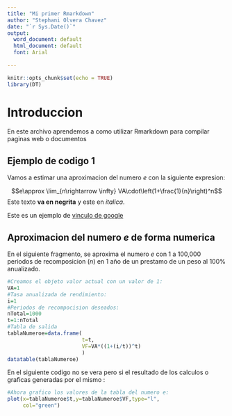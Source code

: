 ```yaml
---
title: "Mi primer Rmarkdown"
author: "Stephani Olvera Chavez"
date: "`r Sys.Date()`"
output:
  word_document: default
  html_document: default
  font: Arial
  
---
```


```r
knitr::opts_chunk$set(echo = TRUE)
library(DT)
```

# Introduccion

En este archivo aprendemos a como utilizar Rmarkdown para compilar paginas web o documentos 

## Ejemplo de codigo 1

Vamos a estimar una aproximacion del numero $e$ con la siguiente expresion:

$$e\approx \lim_{n\rightarrow \infty} VA\cdot\left(1+\frac{1}{n}\right)^n$$
Este texto **va en negrita** y este en *italica*.

Este es un ejemplo de [vinculo de google](https://.google.com)

## Aproximacion del numero $e$ de forma numerica 

En el siguiente fragmento, se aproxima el numero $e$ con 1 a 100,000 periodos de recomposicion ($n$) en 1 año de un prestamo de un peso al 100\% anualizado.

```r
#Creamos el objeto valor actual con un valor de 1:
VA=1
#Tasa anualizada de rendimiento:
i=1
#Periodos de recompocision deseados:
nTotal=1000
t=1:nTotal
#Tabla de salida 
tablaNumeroe=data.frame(
                        t=t,
                        VF=VA*((1+(i/t))^t)
                        )
datatable(tablaNumeroe)
```

En el siguiente codigo no se vera pero si el resultado de los calculos o graficas generadas por el mismo :

```r
#Ahora grafico los valores de la tabla del numero e:
plot(x=tablaNumeroe$t,y=tablaNumeroe$VF,type="l",
     col="green")
```

